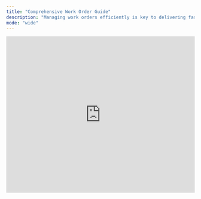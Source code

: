 ```yaml
---
title: "Comprehensive Work Order Guide"
description: "Managing work orders efficiently is key to delivering fast, reliable maintenance service—and Latchel is here to help every step of the way. This collection of help articles is your go-to resource for understanding the full lifecycle of a work order in Latchel. Whether you're submitting requests, managing vendor assignments, handling resident communication, or reviewing escalations and billing, you'll find clear, actionable guidance here. These articles are designed to support both day-to-day tasks and more advanced workflows, so your team can stay organized and deliver exceptional service with confidence. Take a quick tour of the new experience:"
mode: "wide"
---
```


<iframe width="100%" height="420" src="https://www.youtube.com/embed/8CgvZXySIxA" title="Latchel Work Order: The New Experience" frameborder="0" allow="accelerometer; autoplay; clipboard-write; encrypted-media; gyroscope; picture-in-picture; web-share" referrerpolicy="strict-origin-when-cross-origin" allowfullscreen />

Below is the list of the help guides for Latchel's new work order design:

### **Getting Started with Work Orders**

<Card title="A Property Owner's Guide in Managing Work Orders" icon="sparkles" href="/s/topic/0TO5e000000h9wqGAA/A-Property-Owner-s-Guide-in-Managing-Work-Orders">
  
</Card>

<CardGroup cols={2}>
  <Card title="Overview of Work Order Life Cycle" icon="sparkles" href="/s/topic/0TO5e000000h9wqGAA/Overview-of-Work-Order-Life-Cycle">
    
  </Card>
  <Card title="The Work Order Page" icon="sparkles" href="/s/topic/0TO5e000000h9wqGAA/The-Work-Order-Page">
    
  </Card>
  <Card title="Work Order Status Definitions (Maintenance Page Overview)" icon="sparkles" href="/s/topic/0TO5e000000h9wqGAA/Work-Order-Status-Definitions-Maintenance-Page-Overview-New-Experience">
    
  </Card>
  <Card title="How to Submit a New Work Order" icon="sparkles" href="/s/topic/0TO5e000000h9wqGAA/How-to-Submit-a-New-Work-Order">
    
  </Card>
</CardGroup>

### **Searching & Filtering**

<Card title="How to Use the Filter Options in the Work Order Tab Page" icon="sparkles" href="/s/topic/0TO5e000000h9wqGAA/How-to-Use-the-Filter-Options-in-the-Work-Order-Tab-Page">
  
</Card>

### **Updating & Managing Work Orders**

<Card title="Managing Latchel Projects" icon="sparkles" href="/s/topic/0TO5e000000h9wqGAA/Managing-Latchel-Maintenance-Projects">
  
</Card>

<CardGroup cols={2}>
  <Card title="How to Update the Work Order Status (i.e. to Scheduling, Pending, Completed, Canceled)" icon="sparkles">
    
  </Card>
  <Card title="How to Update the Work Order Summary" icon="sparkles">
    
  </Card>
  <Card title="How to Update a Work Order Title" icon="sparkles" href="/s/topic/0TO5e000000h9wqGAA/How-to-Update-a-Work-Order-Title-New-Experience">
    
  </Card>
  <Card title="How to Change a Work Order Number" icon="sparkles" href="/s/topic/0TO5e000000h9wqGAA/How-to-Change-a-Work-Order-Number-New-Experience">
    
  </Card>
  <Card title="How to Change the Service Provider on a Work Order" icon="sparkles" href="/s/topic/0TO5e000000h9wqGAA/How-to-Change-the-Service-Provider-on-a-Work-Order-New-Experience">
    
  </Card>
  <Card title="How to Change the Property on a Work Order" icon="sparkles" href="/s/topic/0TO5e000000h9wqGAA/How-to-Change-the-Property-on-a-Work-Order-New-Experience">
    
  </Card>
  <Card title="How to Change the Primary Resident on a Work Order" icon="sparkles" href="/s/topic/0TO5e000000h9wqGAA/How-to-Change-the-Primary-Resident-on-a-Work-Order-New-Experience">
    
  </Card>
  <Card title="How to Change the Severity Settings on a Work Order" icon="sparkles" href="/s/topic/0TO5e000000h9wqGAA/How-to-Change-the-Severity-Settings-on-a-Work-Order">
    
  </Card>
  <Card title="How to Update the Approved Budget on an Active Work Order" icon="sparkles">
    
  </Card>
  <Card title="How to Update the Skill Required on a Work Order" icon="sparkles">
    
  </Card>
</CardGroup>

### **Controlling Work Order Flow & Permission**

<CardGroup cols={2}>
  <Card title="How to Place a Work Order On Hold" icon="sparkles" href="/s/topic/0TO5e000000h9wqGAA/How-to-Place-a-Work-Order-On-Hold-New-Experience">
    
  </Card>
  <Card title="Updating Work Order on Waiting For Materials Status" icon="sparkles">
    
  </Card>
  <Card title="How to Take Action When a Work Order Is Pending" icon="sparkles" href="/s/topic/0TO5e000000h9wqGAA/How-to-Take-Action-When-a-Work-Order-Is-Pending-New-Experience">
    
  </Card>
  <Card title="How to Update Status of Work Orders on Waiting for PM" icon="sparkles">
    
  </Card>
  <Card title="How to Enable Service Provider Locked-In on a Work Order" icon="sparkles" href="/s/topic/0TO5e000000h9wqGAA/How-to-Enable-Service-Provider-Locked-In-on-a-Work-Order-New-Experience">
    
  </Card>
  <Card title="How to Set a Work Order as Mandatory" icon="sparkles" href="/s/topic/0TO5e000000h9wqGAA/How-to-Set-a-Work-Order-as-Mandatory-New-Experience">
    
  </Card>
  <Card title="How to Add a New Problem/Location Setting From the Work Order Page" icon="sparkles" href="/s/topic/0TO5e000000h9wqGAA/How-to-Add-a-New-Problem-Location-Setting-From-the-Work-Order-Page-New-Experience">
    
  </Card>
  <Card title="How to Provide Permission for Service Provider to Access Property for a Work Order" icon="sparkles" href="/s/topic/0TO5e000000h9wqGAA/How-to-Provide-Permission-for-Service-Provider-to-Access-Property-for-a-Work-Order-New-Experience">
    
  </Card>
</CardGroup>

### **Duplicate, Recall & Reopen**

<CardGroup cols={2}>
  <Card title="Duplicate vs. Recall Work Order: Know their Difference" icon="sparkles" href="/s/topic/0TO5e000000h9wqGAA/Duplicate-vs-Recall-Work-Order-Know-their-Difference">
    
  </Card>
  <Card title="How to Approve or Deny a Duplicate Work Order" icon="sparkles" href="/s/topic/0TO5e000000h9wqGAA/How-to-Approve-or-Deny-a-Duplicate-Work-Order">
    
  </Card>
  <Card title="How to Reopen a Work Order" icon="sparkles" href="/s/topic/0TO5e000000h9wqGAA/How-to-Reopen-a-Work-Order-New-Experience">
    
  </Card>
</CardGroup>

### **Canceling & Resending**

<CardGroup cols={2}>
  <Card title="How to Cancel a Work Order" icon="sparkles" href="/s/topic/0TO5e000000h9wqGAA/How-to-Cancel-a-Work-Order-New-Experience">
    
  </Card>
  <Card title="How to Resend the Work Order Details to the Service Provider" icon="sparkles" href="/s/topic/0TO5e000000h9wqGAA/How-to-Resend-the-Work-Order-Details-to-the-Service-Provider">
    
  </Card>
</CardGroup>

### 